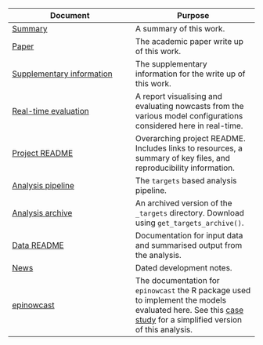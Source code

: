 Document | Purpose
---|---
[Summary](https://epiforecasts.io/eval-germany-sp-nowcasting/si.html) | A summary of this work.
[Paper](https://epiforecasts.io/eval-germany-sp-nowcasting/paper.pdf) | The academic paper write up of this work.
[Supplementary information](https://epiforecasts.io/eval-germany-sp-nowcasting/si.html) | The supplementary information for the write up of this work.
[Real-time evaluation](https://epiforecasts.io/eval-germany-sp-nowcasting/real-time/) | A report visualising and evaluating nowcasts from the various model configurations considered here in real-time.
[Project README](https://github.com/epiforecasts/eval-germany-sp-nowcasting) | Overarching project README. Includes links to resources, a summary of key files, and reproducibility information.
[Analysis pipeline](https://github.com/epiforecasts/eval-germany-sp-nowcasting/blob/main/_targets.md) | The `targets` based analysis pipeline.
[Analysis archive](https://github.com/epiforecasts/eval-germany-sp-nowcasting/releases/tag/latest) | An archived version of the `_targets` directory. Download using `get_targets_archive()`.
[Data README](https://github.com/epiforecasts/eval-germany-sp-nowcasting/blob/main/data/README.md) | Documentation for input data and summarised output from the analysis.
[News](https://github.com/epiforecasts/eval-germany-sp-nowcasting/blob/main/NEWS.md) | Dated development notes.
[epinowcast](https://epiforecasts.io/epinowcast/index.html) | The documentation for `epinowcast` the R package used to implement the models evaluated here. See this [case study](https://epiforecasts.io/epinowcast/articles/germany-age-stratified-nowcasting.html) for a simplified version of this analysis.
